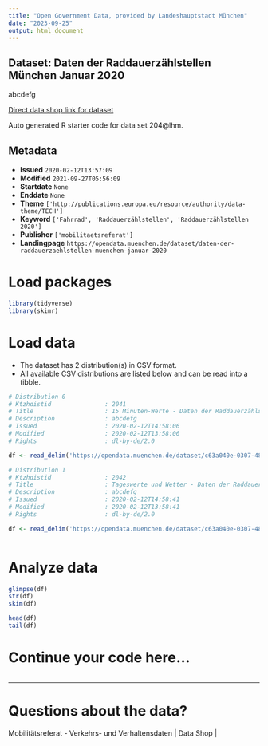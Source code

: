 ```yaml
---
title: "Open Government Data, provided by Landeshauptstadt München"
date: "2023-09-25"
output: html_document
---
```


## Dataset: Daten der Raddauerzählstellen München Januar 2020

abcdefg

[Direct data shop link for dataset](https://opendata.muenchen.de/dataset/204@lhm)

Auto generated R starter code for data set 204@lhm.

## Metadata

- **Issued** `2020-02-12T13:57:09`
- **Modified** `2021-09-27T05:56:09`
- **Startdate** `None`
- **Enddate** `None`
- **Theme** `['http://publications.europa.eu/resource/authority/data-theme/TECH']`
- **Keyword** `['Fahrrad', 'Raddauerzählstellen', 'Raddauerzählstellen 2020']`
- **Publisher** `['mobilitaetsreferat']`
- **Landingpage** `https://opendata.muenchen.de/dataset/daten-der-raddauerzaehlstellen-muenchen-januar-2020`


# Load packages

```r

library(tidyverse)
library(skimr)

```

# Load data

-   The dataset has 2 distribution(s) in CSV format.
-   All available CSV distributions are listed below and can be read into a tibble.

```r

# Distribution 0
# Ktzhdistid               : 2041
# Title                    : 15 Minuten-Werte - Daten der Raddauerzählstellen München Januar 2020
# Description              : abcdefg
# Issued                   : 2020-02-12T14:58:06
# Modified                 : 2020-02-12T13:58:06
# Rights                   : dl-by-de/2.0

df <- read_delim('https://opendata.muenchen.de/dataset/c63a040e-0307-48de-9de9-19f55bd9e938/resource/bed75fcd-6a04-4907-b628-7f7408fe3f21/download/rad20200115min.csv')

# Distribution 1
# Ktzhdistid               : 2042
# Title                    : Tageswerte und Wetter - Daten der Raddauerzählstellen München Januar 2020
# Description              : abcdefg
# Issued                   : 2020-02-12T14:58:41
# Modified                 : 2020-02-12T13:58:41
# Rights                   : dl-by-de/2.0

df <- read_delim('https://opendata.muenchen.de/dataset/c63a040e-0307-48de-9de9-19f55bd9e938/resource/99fad795-d999-4fa8-ad99-4bed0312f355/download/rad202001tage.csv')



```

# Analyze data

```r

glimpse(df)
str(df)
skim(df)

head(df)
tail(df)

```

# Continue your code here...

```r

```

------------------------------------------------------------------------

# Questions about the data?

Mobilitätsreferat - Verkehrs- und Verhaltensdaten | Data Shop | 
